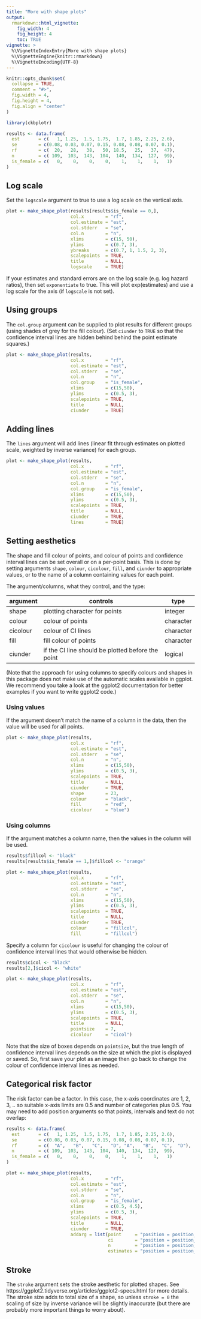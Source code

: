 ```yaml
---
title: "More with shape plots"
output:
  rmarkdown::html_vignette:
    fig_width: 4
    fig_height: 4
    toc: TRUE
vignette: >
  %\VignetteIndexEntry{More with shape plots}
  %\VignetteEngine{knitr::rmarkdown}
  %\VignetteEncoding{UTF-8}
---
```


```r
knitr::opts_chunk$set(
  collapse = TRUE,
  comment = "#>",
  fig.width = 4,
  fig.height = 4,
  fig.align = "center"
)
```

```r
library(ckbplotr)

results <- data.frame(
  est       = c(   1, 1.25,  1.5, 1.75,  1.7, 1.85, 2.25, 2.6),
  se        = c(0.08, 0.03, 0.07, 0.15, 0.08, 0.08, 0.07, 0.1),
  rf        = c(  20,   28,   38,   50, 18.5,   25,   37,  47),
  n         = c( 109,  103,  143,  104,  140,  134,  127,  99),
  is_female = c(   0,    0,    0,    0,    1,    1,    1,   1)
)
```


## Log scale
Set the `logscale` argument to true to use a log scale on the vertical axis.
```r
plot <- make_shape_plot(results[results$is_female == 0,],
                        col.x        = "rf",
                        col.estimate = "est",
                        col.stderr   = "se",
                        col.n        = "n",
                        xlims        = c(15, 50),
                        ylims        = c(0.7, 3),
                        ybreaks      = c(0.7, 1, 1.5, 2, 3),
                        scalepoints  = TRUE,
                        title        = NULL,
                        logscale     = TRUE)
```
If your estimates and standard errors are on the log scale (e.g. log hazard ratios), then set `exponentiate` to true. This will plot exp(estimates) and use a log scale for the axis (if `logscale` is not set).

## Using groups
The `col.group` argument can be supplied to plot results for different groups (using shades of grey for the fill colour). (Set `ciunder` to `TRUE` so that the confidence interval lines are hidden behind behind the point estimate squares.)
```r
plot <- make_shape_plot(results,
                        col.x        = "rf",
                        col.estimate = "est",
                        col.stderr   = "se",
                        col.n        = "n",
                        col.group    = "is_female",
                        xlims        = c(15,50),
                        ylims        = c(0.5, 3),
                        scalepoints  = TRUE,
                        title        = NULL,
                        ciunder      = TRUE)
```

## Adding lines
The `lines` argument will add lines (linear fit through estimates on plotted scale, weighted by inverse variance) for each group.
```r
plot <- make_shape_plot(results,
                        col.x        = "rf",
                        col.estimate = "est",
                        col.stderr   = "se",
                        col.n        = "n",
                        col.group    = "is_female",
                        xlims        = c(15,50),
                        ylims        = c(0.5, 3),
                        scalepoints  = TRUE,
                        title        = NULL,
                        ciunder      = TRUE,
                        lines        = TRUE)
```


## Setting aesthetics
The shape and fill colour of points, and colour of points and confidence interval lines can be set overall or on a per-point basis. This is done by setting arguments `shape`, `colour`, `cicolour`, `fill`, and `ciunder` to appropriate values, or to the name of a column containing values for each point.

The argument/columns, what they control, and the type:

| argument    | controls                                          | type      |
|-------------|---------------------------------------------------|-----------|
| shape       | plotting character for points                     | integer   |
| colour      | colour of points                                  | character |
| cicolour    | colour of CI lines                                | character |
| fill        | fill colour of points                             | character |
| ciunder     | if the CI line should be plotted before the point | logical   |


(Note that the approach for using columns to specify colours and shapes in this package does not make use of the automatic scales available in ggplot. We recommend you take a look at the ggplot2 documentation for better examples if you want to write ggplot2 code.)

### Using values
If the argument doesn't match the name of a column in the data, then the value will be used for all points.
```r
plot <- make_shape_plot(results,
                        col.x        = "rf",
                        col.estimate = "est",
                        col.stderr   = "se",
                        col.n        = "n",
                        xlims        = c(15,50),
                        ylims        = c(0.5, 3),
                        scalepoints  = TRUE,
                        title        = NULL,
                        ciunder      = TRUE,
                        shape        = 23,
                        colour       = "black",
                        fill         = "red",
                        cicolour     = "blue")
```

### Using columns
If the argument matches a column name, then the values in the column will be used.
```r
results$fillcol <- "black"
results[results$is_female == 1,]$fillcol <- "orange"

plot <- make_shape_plot(results,
                        col.x        = "rf",
                        col.estimate = "est",
                        col.stderr   = "se",
                        col.n        = "n",
                        xlims        = c(15,50),
                        ylims        = c(0.5, 3),
                        scalepoints  = TRUE,
                        title        = NULL,
                        ciunder      = TRUE,
                        colour       = "fillcol",
                        fill         = "fillcol")
```

Specify a column for `cicolour` is useful for changing the colour of confidence interval lines that would otherwise be hidden.
```r
results$cicol <- "black"
results[2,]$cicol <- "white"

plot <- make_shape_plot(results,
                        col.x        = "rf",
                        col.estimate = "est",
                        col.stderr   = "se",
                        col.n        = "n",
                        xlims        = c(15,50),
                        ylims        = c(0.5, 3),
                        scalepoints  = TRUE,
                        title        = NULL,
                        pointsize    = 7,
                        cicolour     = "cicol")
```

Note that the size of boxes depends on `pointsize`, but the true length of confidence interval lines depends on the size at which the plot is displayed or saved. So, first save your plot as an image then go back to change the colour of confidence interval lines as needed.


## Categorical risk factor
The risk factor can be a factor. In this case, the x-axis coordinates are 1, 2, 3, .. so suitable x-axis limits are 0.5 and number of categories plus 0.5. You may need to add position arguments so that points, intervals and text do not overlap:
```r
results <- data.frame(
  est       = c(   1, 1.25,  1.5, 1.75,  1.7, 1.85, 2.25, 2.6),
  se        = c(0.08, 0.03, 0.07, 0.15, 0.08, 0.08, 0.07, 0.1),
  rf        = c(  "A",   "B",   "C",   "D", "A",   "B",   "C",  "D"),
  n         = c( 109,  103,  143,  104,  140,  134,  127,  99),
  is_female = c(   0,    0,    0,    0,    1,    1,    1,   1)
)

plot <- make_shape_plot(results,
                        col.x        = "rf",
                        col.estimate = "est",
                        col.stderr   = "se",
                        col.n        = "n",
                        col.group    = "is_female",
                        xlims        = c(0.5, 4.5),
                        ylims        = c(0.5, 3),
                        scalepoints  = TRUE,
                        title        = NULL,
                        ciunder      = TRUE,
                        addarg = list(point     = "position = position_dodge(width = 0.5)",
                                      ci        = "position = position_dodge(width = 0.5)",
                                      n         = "position = position_dodge(width = 0.5)",
                                      estimates = "position = position_dodge(width = 0.5)"))
```

## Stroke
The `stroke` argument sets the stroke aesthetic for plotted shapes. See https://ggplot2.tidyverse.org/articles/ggplot2-specs.html for more details. The stroke size adds to total size of a shape, so unless `stroke = 0` the scaling of size by inverse variance will be slightly inaccurate (but there are probably more important things to worry about).
